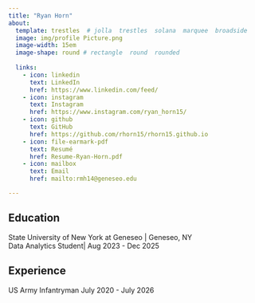 ```yaml
---
title: "Ryan Horn"
about:
  template: trestles  # jolla  trestles  solana  marquee  broadside
  image: img/profile Picture.png 
  image-width: 15em
  image-shape: round # rectangle  round  rounded
  
  links:
    - icon: linkedin
      text: LinkedIn
      href: https://www.linkedin.com/feed/
    - icon: instagram
      text: Instagram
      href: https://www.instagram.com/ryan_horn15/
    - icon: github
      text: GitHub
      href: https://github.com/rhorn15/rhorn15.github.io
    - icon: file-earmark-pdf
      text: Resumé
      href: Resume-Ryan-Horn.pdf
    - icon: mailbox
      text: Email
      href: mailto:rmh14@geneseo.edu

---
```




## Education

State University of New York at Geneseo | Geneseo, NY <br>
Data Analytics Student| Aug 2023 - Dec 2025 <br>

## Experience

US Army Infantryman July 2020 - July 2026


